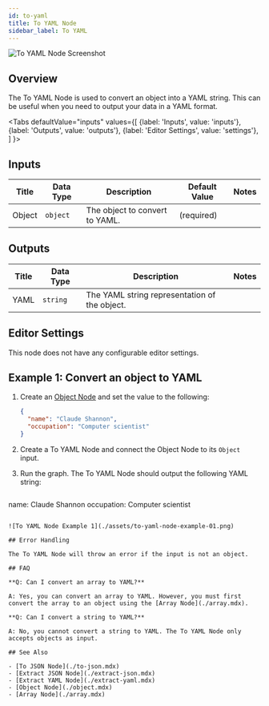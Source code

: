 ```yaml
---
id: to-yaml
title: To YAML Node
sidebar_label: To YAML
---
```



![To YAML Node Screenshot](./assets/to-yaml-node.png)

## Overview

The To YAML Node is used to convert an object into a YAML string. This can be useful when you need to output your data in a YAML format.

<Tabs
  defaultValue="inputs"
  values={[
    {label: 'Inputs', value: 'inputs'},
    {label: 'Outputs', value: 'outputs'},
    {label: 'Editor Settings', value: 'settings'},
  ]
}>

<TabItem value="inputs">

## Inputs

| Title  | Data Type | Description                     | Default Value | Notes |
| ------ | --------- | ------------------------------- | ------------- | ----- |
| Object | `object`  | The object to convert to YAML.  | (required)    |       |

</TabItem>

<TabItem value="outputs">

## Outputs

| Title | Data Type | Description                            | Notes |
| ----- | --------- | -------------------------------------- | ----- |
| YAML  | `string`  | The YAML string representation of the object. |       |

</TabItem>

<TabItem value="settings">

## Editor Settings

This node does not have any configurable editor settings.

</TabItem>

</Tabs>

## Example 1: Convert an object to YAML

1. Create an [Object Node](./object.mdx) and set the value to the following:

   ```json
   {
     "name": "Claude Shannon",
     "occupation": "Computer scientist"
   }
   ```

2. Create a To YAML Node and connect the Object Node to its `Object` input.
3. Run the graph. The To YAML Node should output the following YAML string:

   ```yaml
name: Claude Shannon
occupation: Computer scientist
   ```

   ![To YAML Node Example 1](./assets/to-yaml-node-example-01.png)

## Error Handling

The To YAML Node will throw an error if the input is not an object.

## FAQ

**Q: Can I convert an array to YAML?**

A: Yes, you can convert an array to YAML. However, you must first convert the array to an object using the [Array Node](./array.mdx).

**Q: Can I convert a string to YAML?**

A: No, you cannot convert a string to YAML. The To YAML Node only accepts objects as input.

## See Also

- [To JSON Node](./to-json.mdx)
- [Extract JSON Node](./extract-json.mdx)
- [Extract YAML Node](./extract-yaml.mdx)
- [Object Node](./object.mdx)
- [Array Node](./array.mdx)